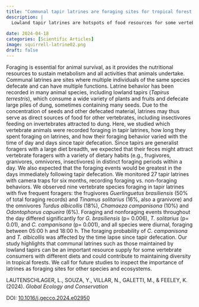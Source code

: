 ---
title: "Communal tapir latrines are foraging sites for tropical forest vertebrates"
description: |
  Lowland tapir latrines are hotspots of food resources for some vertebrate species in a tropical forest
  
date: 2024-04-18
categories: [Scientific Articles]
image: squirrell-latrine02.png
draft: false
---


Foraging is essential for animal survival, as it provides the nutritional resources to sustain metabolism and all activities that animals undertake. Communal latrines are sites where multiple individuals of the same species defecate and can have multiple functions. Latrine behavior has been recorded in many animal species, including lowland tapirs (*Tapirus terrestris*), which consume a wide variety of plants and fruits and defecate large piles of dung, sometimes containing many seeds. Due to the concentration of seeds and other defecated material, latrines may thus serve as direct sources of food for other vertebrates, including insectivores feeding on invertebrates attracted to dung. Here, we studied which vertebrate animals were recorded foraging in tapir latrines, how long they spent foraging on latrines, and how their foraging behavior varied with the time of day and days since tapir defecation. Since tapirs are generalist foragers with a large diet breadth, we expected that their feces might attract vertebrate foragers with a variety of dietary habits (e.g., frugivores, granivores, omnivores, insectivores) in distinct foraging periods within a day. We also expected that the foraging events would be greatest in the days immediately following tapir defecation. We monitored 27 tapir latrines with camera traps for six months, recording foraging vs. non-foraging behaviors. We observed nine vertebrate species foraging in tapir latrines with five frequent foragers: the frugivores *Guerlinguetus brasiliensis* (50% of total foraging records) and *Tinamus solitarius* (16%, also a granivore) and the omnivores *Turdus albicollis* (18%), *Chamaeza campanisona* (10%) and *Odontophorus capueira* (6%). Foraging and nonforaging events throughout the day differed significantly for *G. brasiliensis* (p= 0.006), *T. solitarius* (p= 0.01), and *C. campanisona* (p= 0.001), and all species were diurnal, foraging between 05:00 h and 18:00 h. The foraging probability of *C. campanisona* and *T. albicollis* was affected by the time lapse since tapir defecation. Our study highlights that communal latrines such as those maintained by lowland tapirs can be an important resource supply for some vertebrate consumers with different diets and could contribute to maintaining diversity in tropical forests. We call for future studies to inspect the importance of latrines as foraging sites for other species and ecosystems.

LAUTENSCHLAGER, L., SOUZA, Y., VILLAR, N., GALETTI, M., & FEELEY, K. (2024). *Global Ecology and Conservation*

DOI: [10.1016/j.gecco.2024.e02950](https://www.sciencedirect.com/science/article/pii/S2351989424001549)
